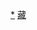 <div style="position: relative" class="center">
{{Image label begin|image=Administrative Division Ngari.png|width={{{1|538}}}|link=}} 
{{Image label|x=710|y=1490|scale={{{1|538}}}/1920|text=[[普兰县|<span style="color: black;">'''普兰县'''</span>]]}}
{{Image label|x=220|y=1260|scale={{{1|538}}}/1920|text=[[札达县|<span style="color: black;">'''札达县'''</span>]]}}
{{Image label|x=430|y=1110|scale={{{1|538}}}/1920|text=[[噶尔县|<span style="color: black;">'''噶尔县'''</span>]]}}
{{Image label|x=520|y=570|scale={{{1|538}}}/1920|text=[[日土县|<span style="color: black;">'''日土县'''</span>]]}}
{{Image label|x=810|y=1120|scale={{{1|538}}}/1920|text=[[革吉县|<span style="color: black;">'''革吉县'''</span>]]}}
{{Image label|x=1370|y=610|scale={{{1|538}}}/1920|text=[[改则县|<span style="color: black;">'''改则县'''</span>]]}}
{{Image label|x=1600|y=1480|scale={{{1|538}}}/1920|text=[[措勤县|<span style="color: black;">'''措勤县'''</span>]]}}
</div>
<noinclude>
[[Category:阿里地区行政区划|*]]
[[Category:中华人民共和国地级行政区划图|藏]]
</noinclude>